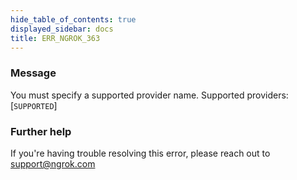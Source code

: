 ```yaml
---
hide_table_of_contents: true
displayed_sidebar: docs
title: ERR_NGROK_363
---
```




### Message

You must specify a supported provider name. Supported providers: [`SUPPORTED`]

<ErrorDetails error="err_ngrok_363" />

### Further help

If you're having trouble resolving this error, please reach out to [support@ngrok.com](mailto:support@ngrok.com?subject=Help%20with%20ERR_NGROK_363)

